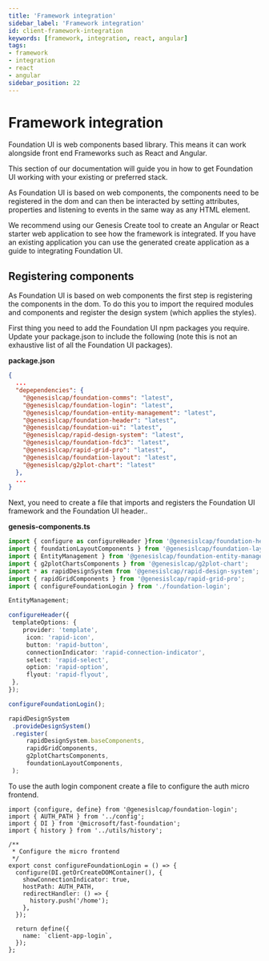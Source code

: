 ```yaml
---
title: 'Framework integration'
sidebar_label: 'Framework integration'
id: client-framework-integration
keywords: [framework, integration, react, angular]
tags:
- framework
- integration
- react
- angular
sidebar_position: 22
---
```


# Framework integration

Foundation UI is web components based library. This means it can work alongside front end Frameworks such as React and Angular.

This section of our documentation will guide you in how to get Foundation UI working with your existing or preferred stack.

As Foundation UI is based on web components, the components need to be registered in the dom and can then be interacted by setting attributes, properties and listening to events in the same way as any HTML element.

We recommend using our Genesis Create tool to create an Angular or React starter web application to see how the framework is integrated. If you have an existing application you can use the generated create application as a guide to integrating Foundation UI.

## Registering components

As Foundation UI is based on web components the first step is registering the components in the dom. To do this you to import the required modules and components and register the design system (which applies the styles).

First thing you need to add the Foundation UI npm packages you require. Update your package.json to include the following (note this is not an exhaustive list of all the Foundation UI packages).

**package.json**

```json
{
  ...
  "depependencies": {
    "@genesislcap/foundation-comms": "latest",
    "@genesislcap/foundation-login": "latest",
    "@genesislcap/foundation-entity-management": "latest",
    "@genesislcap/foundation-header": "latest",
    "@genesislcap/foundation-ui": "latest",
    "@genesislcap/rapid-design-system": "latest",
    "@genesislcap/foundation-fdc3": "latest",
    "@genesislcap/rapid-grid-pro": "latest",
    "@genesislcap/foundation-layout": "latest",
    "@genesislcap/g2plot-chart": "latest"
  },
  ...
}
```

Next, you need to create a file that imports and registers the Foundation UI framework and the Foundation UI header..

**genesis-components.ts**

```ts
import { configure as configureHeader }from '@genesislcap/foundation-header/config';
import { foundationLayoutComponents } from '@genesislcap/foundation-layout';
import { EntityManagement } from '@genesislcap/foundation-entity-management';
import { g2plotChartsComponents } from '@genesislcap/g2plot-chart';
import * as rapidDesignSystem from '@genesislcap/rapid-design-system';
import { rapidGridComponents } from '@genesislcap/rapid-grid-pro';
import { configureFoundationLogin } from './foundation-login';

EntityManagement;

configureHeader({
 templateOptions: {
    provider: 'template',
     icon: 'rapid-icon',
     button: 'rapid-button',
     connectionIndicator: 'rapid-connection-indicator',
     select: 'rapid-select',
     option: 'rapid-option',
     flyout: 'rapid-flyout',
 },
});

configureFoundationLogin();

rapidDesignSystem
 .provideDesignSystem()
 .register(
     rapidDesignSystem.baseComponents,
     rapidGridComponents,
     g2plotChartsComponents,
     foundationLayoutComponents,
 );

```

To use the auth login component create a file to configure the auth micro frontend.

```
import {configure, define} from '@genesislcap/foundation-login';
import { AUTH_PATH } from '../config';
import { DI } from '@microsoft/fast-foundation';
import { history } from '../utils/history';

/**
 * Configure the micro frontend
 */
export const configureFoundationLogin = () => {
  configure(DI.getOrCreateDOMContainer(), {
    showConnectionIndicator: true,
    hostPath: AUTH_PATH,
    redirectHandler: () => {
      history.push('/home');
    },
  });

  return define({
    name: `client-app-login`,
  });
};
```

